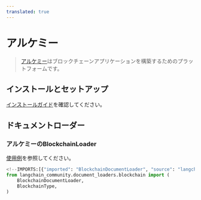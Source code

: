 ```yaml
---
translated: true
---
```


# アルケミー

>[アルケミー](https://www.alchemy.com)はブロックチェーンアプリケーションを構築するためのプラットフォームです。

## インストールとセットアップ

[インストールガイド](/docs/integrations/document_loaders/blockchain)を確認してください。

## ドキュメントローダー

### アルケミーのBlockchainLoader

[使用例](/docs/integrations/document_loaders/blockchain)を参照してください。

```python
<!--IMPORTS:[{"imported": "BlockchainDocumentLoader", "source": "langchain_community.document_loaders.blockchain", "docs": "https://api.python.langchain.com/en/latest/document_loaders/langchain_community.document_loaders.blockchain.BlockchainDocumentLoader.html", "title": "Alchemy"}, {"imported": "BlockchainType", "source": "langchain_community.document_loaders.blockchain", "docs": "https://api.python.langchain.com/en/latest/document_loaders/langchain_community.document_loaders.blockchain.BlockchainType.html", "title": "Alchemy"}]-->
from langchain_community.document_loaders.blockchain import (
    BlockchainDocumentLoader,
    BlockchainType,
)
```
